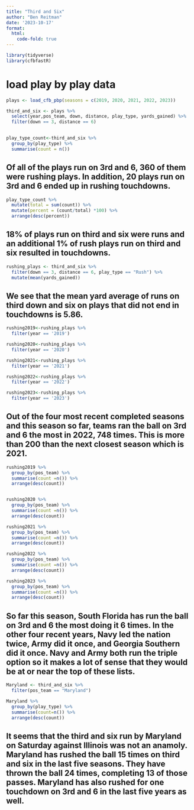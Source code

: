 ```yaml
--- 
title: "Third and Six"
author: "Ben Reitman"
date: '2023-10-17'
format:
  html:
    code-fold: true
---
```


```r
library(tidyverse)
library(cfbfastR)
```

# load play by play data
```r
plays <- load_cfb_pbp(seasons = c(2019, 2020, 2021, 2022, 2023))
```



```r
third_and_six <- plays %>% 
  select(year,pos_team, down, distance, play_type, yards_gained) %>% 
  filter(down == 3, distance == 6)
  
```


```r
play_type_count<-third_and_six %>% 
  group_by(play_type) %>% 
  summarise(count = n())


```
## Of all of the plays run on 3rd and 6, 360 of them were rushing plays. In addition, 20 plays run on 3rd and 6 ended up in rushing touchdowns.


```r
play_type_count %>% 
  mutate(total = sum(count)) %>% 
  mutate(percent = (count/total) *100) %>% 
  arrange(desc(percent))
```
## 18% of plays run on third and six were runs and an additional 1% of rush plays run on third and six resulted in touchdowns.




```r
rushing_plays <- third_and_six %>% 
  filter(down == 3, distance == 6, play_type == "Rush") %>% 
  mutate(mean(yards_gained))
```
## We see that the mean yard average of runs on third down and six on plays that did not end in touchdowns is 5.86. 


```r
rushing2019<-rushing_plays %>%  
  filter(year == '2019')

rushing2020<-rushing_plays %>%  
  filter(year == '2020')

rushing2021<-rushing_plays %>%  
  filter(year == '2021')

rushing2022<-rushing_plays %>%  
  filter(year == '2022')

rushing2023<-rushing_plays %>%  
  filter(year == '2023')
```

## Out of the four most recent completed seasons and this season so far, teams ran the ball on 3rd and 6 the most in 2022, 748 times. This is more than 200 than the next closest season which is 2021. 


```r
rushing2019 %>% 
  group_by(pos_team) %>% 
  summarise(count =n()) %>% 
  arrange(desc(count))


rushing2020 %>% 
  group_by(pos_team) %>% 
  summarise(count =n()) %>% 
  arrange(desc(count))

rushing2021 %>% 
  group_by(pos_team) %>% 
  summarise(count =n()) %>% 
  arrange(desc(count))

rushing2022 %>% 
  group_by(pos_team) %>% 
  summarise(count =n()) %>% 
  arrange(desc(count))

rushing2023 %>% 
  group_by(pos_team) %>% 
  summarise(count =n()) %>% 
  arrange(desc(count))
```
## So far this season, South Florida has run the ball on 3rd and 6 the most doing it 6 times. In the other four recent years, Navy led the nation twice, Army did it once, and Georgia Southern did it once. Navy and Army both run the triple option so it makes a lot of sense that they would be at or near the top of these lists. 


```r
Maryland <- third_and_six %>% 
  filter(pos_team == "Maryland")
```


```r
Maryland %>% 
  group_by(play_type) %>% 
  summarise(count=n()) %>% 
  arrange(desc(count))

```
## It seems that the third and six run by Maryland on Saturday against Illinois was not an anamoly. Maryland has rushed the ball 15 times on third and six in the last five seasons. They have thrown the ball 24 times, completing 13 of those passes. Maryland has also rushed for one touchdown on 3rd and 6 in the last five years as well. 



